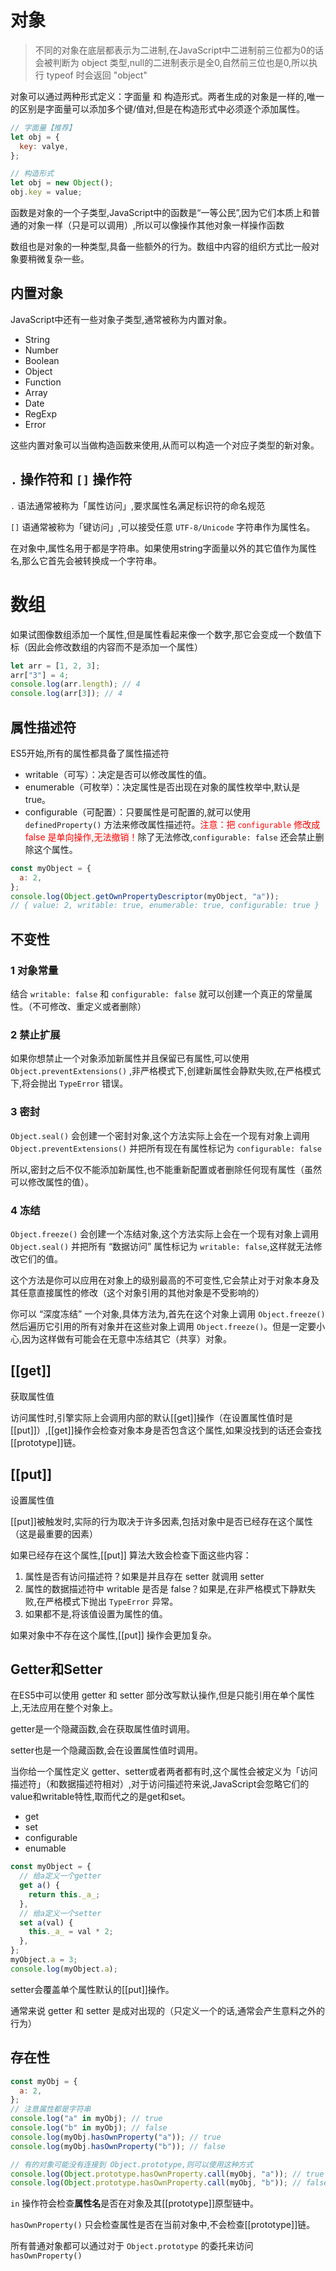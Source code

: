 # 对象

> 不同的对象在底层都表示为二进制,在JavaScript中二进制前三位都为0的话会被判断为 object 类型,null的二进制表示是全0,自然前三位也是0,所以执行 typeof 时会返回 "object"

对象可以通过两种形式定义：字面量 和 构造形式。两者生成的对象是一样的,唯一的区别是字面量可以添加多个键/值对,但是在构造形式中必须逐个添加属性。

```js
// 字面量【推荐】
let obj = {
  key: valye,
};

// 构造形式
let obj = new Object();
obj.key = value;
```





函数是对象的一个子类型,JavaScript中的函数是“一等公民”,因为它们本质上和普通的对象一样（只是可以调用）,所以可以像操作其他对象一样操作函数

数组也是对象的一种类型,具备一些额外的行为。数组中内容的组织方式比一般对象要稍微复杂一些。



## 内置对象

JavaScript中还有一些对象子类型,通常被称为内置对象。

- String
- Number
- Boolean
- Object
- Function
- Array
- Date
- RegExp
- Error

这些内置对象可以当做构造函数来使用,从而可以构造一个对应子类型的新对象。





## `.` 操作符和 `[]` 操作符

`.` 语法通常被称为「属性访问」,要求属性名满足标识符的命名规范

`[]` 语通常被称为「键访问」,可以接受任意 `UTF-8/Unicode` 字符串作为属性名。

在对象中,属性名用于都是字符串。如果使用string字面量以外的其它值作为属性名,那么它首先会被转换成一个字符串。





# 数组

如果试图像数组添加一个属性,但是属性看起来像一个数字,那它会变成一个数值下标（因此会修改数组的内容而不是添加一个属性）

```js
let arr = [1, 2, 3];
arr["3"] = 4;
console.log(arr.length); // 4
console.log(arr[3]); // 4
```





## 属性描述符

ES5开始,所有的属性都具备了属性描述符

- writable（可写）：决定是否可以修改属性的值。
- enumerable（可枚举）：决定属性是否出现在对象的属性枚举中,默认是 true。
- configurable（可配置）：只要属性是可配置的,就可以使用 `definedProperty()` 方法来修改属性描述符。<font color="red">注意：把 `configurable` 修改成 false 是单向操作,无法撤销！</font>除了无法修改,`configurable: false` 还会禁止删除这个属性。

```js
const myObject = {
  a: 2,
};
console.log(Object.getOwnPropertyDescriptor(myObject, "a"));
// { value: 2, writable: true, enumerable: true, configurable: true }
```



## 不变性

### 1 对象常量

结合 `writable: false` 和 `configurable: false` 就可以创建一个真正的常量属性。（不可修改、重定义或者删除）

### 2 禁止扩展

如果你想禁止一个对象添加新属性并且保留已有属性,可以使用 `Object.preventExtensions()` ,非严格模式下,创建新属性会静默失败,在严格模式下,将会抛出 `TypeError` 错误。

### 3 密封

`Object.seal()` 会创建一个密封对象,这个方法实际上会在一个现有对象上调用 `Object.preventExtensions()` 并把所有现在有属性标记为 `configurable: false`

所以,密封之后不仅不能添加新属性,也不能重新配置或者删除任何现有属性（虽然可以修改属性的值）。

### 4 冻结

`Object.freeze()` 会创建一个冻结对象,这个方法实际上会在一个现有对象上调用 `Object.seal()` 并把所有 “数据访问” 属性标记为 `writable: false`,这样就无法修改它们的值。

这个方法是你可以应用在对象上的级别最高的不可变性,它会禁止对于对象本身及其任意直接属性的修改（这个对象引用的其他对象是不受影响的）

你可以 “深度冻结” 一个对象,具体方法为,首先在这个对象上调用 `Object.freeze()` 然后遍历它引用的所有对象并在这些对象上调用 `Object.freeze()`。但是一定要小心,因为这样做有可能会在无意中冻结其它（共享）对象。



## [[get]]

获取属性值

访问属性时,引擎实际上会调用内部的默认[[get]]操作（在设置属性值时是[[put]]）,[[get]]操作会检查对象本身是否包含这个属性,如果没找到的话还会查找[[prototype]]链。

## [[put]]

设置属性值

[[put]]被触发时,实际的行为取决于许多因素,包括对象中是否已经存在这个属性（这是最重要的因素）

如果已经存在这个属性,[[put]] 算法大致会检查下面这些内容：

1. 属性是否有访问描述符？如果是并且存在 setter 就调用 setter
2. 属性的数据描述符中 writable 是否是 false？如果是,在非严格模式下静默失败,在严格模式下抛出 `TypeError` 异常。
3. 如果都不是,将该值设置为属性的值。

如果对象中不存在这个属性,[[put]] 操作会更加复杂。



## Getter和Setter

在ES5中可以使用 getter 和 setter 部分改写默认操作,但是只能引用在单个属性上,无法应用在整个对象上。

getter是一个隐藏函数,会在获取属性值时调用。

setter也是一个隐藏函数,会在设置属性值时调用。

当你给一个属性定义 getter、setter或者两者都有时,这个属性会被定义为「访问描述符」（和数据描述符相对）,对于访问描述符来说,JavaScript会忽略它们的value和writable特性,取而代之的是get和set。

- get
- set
- configurable
- enumable

```js
const myObject = {
  // 给a定义一个getter
  get a() {
    return this._a_;
  },
  // 给a定义一个setter
  set a(val) {
    this._a_ = val * 2;
  },
};
myObject.a = 3;
console.log(myObject.a);
```

setter会覆盖单个属性默认的[[put]]操作。

通常来说 getter 和 setter 是成对出现的（只定义一个的话,通常会产生意料之外的行为）





## 存在性

```js
const myObj = {
  a: 2,
};
// 注意属性都是字符串
console.log("a" in myObj); // true
console.log("b" in myObj); // false
console.log(myObj.hasOwnProperty("a")); // true
console.log(myObj.hasOwnProperty("b")); // false

// 有的对象可能没有连接到 Object.prototype,则可以使用这种方式
console.log(Object.prototype.hasOwnProperty.call(myObj, "a")); // true
console.log(Object.prototype.hasOwnProperty.call(myObj, "b")); // false
```

`in` 操作符会检查**属性名**是否在对象及其[[prototype]]原型链中。

`hasOwnProperty()` 只会检查属性是否在当前对象中,不会检查[[prototype]]链。

所有普通对象都可以通过对于 `Object.prototype` 的委托来访问 `hasOwnProperty()`
